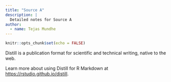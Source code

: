 ```yaml
---
title: "Source A"
description: |
  Detailed notes for Source A
author:
  - name: Tejas Mundhe 
---
```


```r
knitr::opts_chunk$set(echo = FALSE)
```

Distill is a publication format for scientific and technical writing, native to the web. 

Learn more about using Distill for R Markdown at <https://rstudio.github.io/distill>.





